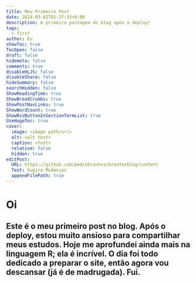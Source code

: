 ```yaml
---
title: Meu Primeiro Post
date: 2024-03-01T01:37:33+0:00
description: A primeira postagem do blog após o deploy!
tags:
  - first
author: Eu
showToc: true
TocOpen: false
draft: false
hidemeta: false
comments: true
disableHLJS: false
disableShare: false
hideSummary: false
searchHidden: false
ShowReadingTime: true
ShowBreadCrumbs: true
ShowPostNavLinks: true
ShowWordCount: true
ShowRssButtonInSectionTermList: true
UseHugoToc: true
cover:
  image: <image path/url>
  alt: <alt text>
  caption: <text>
  relative: false
  hidden: true
editPost:
  URL: https://github.com/pedrobrantes/brantesblog/content
  Text: Sugira Mudanças
  appendFilePath: true
---
```

# Oi

## Este é o meu primeiro post no blog. Após o deploy, estou muito ansioso para compartilhar meus estudos. Hoje me aprofundei ainda mais na linguagem R; ela é incrível. O dia foi todo dedicado a preparar o site, então agora vou descansar (já é de madrugada). Fui.